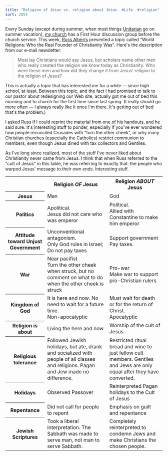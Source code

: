 ```yaml
---
title: "Religion of Jesus vs. religion about Jesus  #Life  #religion"
sort: 2055
---
```

Every Sunday (except during summer, when most things <a href="http://www.uua.org/">Unitarian</a> go on summer vacation), <a href="http://www.secondunitarianomaha.org/">my church</a> has a First Hour discussion group before the church service. This week, <a href="http://www.albertsbiomechanics.com/">Russ Alberts</a> presented a topic called "World Religions: Who the Real Founder of Christianity Was". Here's the description from our e-mail newsletter:

> Most lay Christians would say Jesus, but scholars name other men who really created the religion we know today as Christianity. Who were these men and how did they change it from Jesus' religion to the religion of Jesus?

This is actually a topic that has interested me for a while &mdash; since high school, at least. Between this topic, and the fact I had promised to talk to our pastor about redesigning our Web site, actually got me out of bed this morning and to church for the first time since last spring. (I really should go more often &mdash; I always really like it once I'm there. It's getting out of bed that's the problem.)

I asked Russ if I could reprint the material from one of his handouts, and he said sure. It's interesting stuff to ponder, especially if you've ever wondered how people reconciled Crusades with "turn the other cheek", or why many Christian churches (especially the Catholics) restrict communion to members, even though Jesus dined with tax collectors and Gentiles.

As I've long since realized, most of the stuff I've never liked about Christianity never came from Jesus. I think that when Russ referred to the "cult of Jesus" in this table, he was referring to exactly that: the people who warped Jesus' message to their own ends. Interesting stuff.

<table style={{clear: "both"}}>
<tr>
<th>&nbsp;</th>
<th>Religion <i>OF</i> Jesus</th>
<th>Religion <i>ABOUT</i> Jesus</th>
</tr>
<tr>
<th>Jesus</th>
<td>Man</td>
<td>God</td>
</tr>
<tr>
<th>Politics</th>
<td>Apolitical.<br/>Jesus did not care who was emperor</td>
<td>Political.<br/>Allied with Constantine to make him emperor</td>
</tr>
<tr>
<th>Attitude toward Unjust Government</th>
<td>Unconventional antagonism.<br/>Only God rules in Israel; Do not pay taxes</td>
<td>Support government<br/>Pay taxes.</td>
</tr>
<tr>
<th>War</th>
<td>Near pacifist<br/>Turn the other cheek when struck, but no comment on what to do when the other cheek is struck</td>
<td>Pro-war<br/>Make war to support pro-Christian rulers</td>
</tr>
<tr>
<th>Kingdom of God</th>
<td>It is here and now. No need to wait for a future time.<br/>Non-apocalyptic</td>
<td>Must wait for death or for the return of Christ.<br/>Apocalyptic</td>
</tr>
<tr>
<th>Religion is about</th>
<td>Living the here and now</td>
<td>Worship of the cult of Jesus</td>
</tr>
<tr>
<th>Religious tolerance</th>
<td>Followed Jewish holidays, but ate, drank and socialized with people of all classes and religions. Pagan and Jew made no difference.</td>
<td>Restricted ritual bread and wine to just fellow cult members. Gentiles and Jews are only equal after they have converted.</td>
</tr>
<tr>
<th>Holidays</th>
<td>Observed Passover</td>
<td>Reinterpreted Pagan holidays to the Cult of Jesus</td>
</tr>
<tr>
<th>Repentance</th>
<td>Did not call for people to repent</td>
<td>Emphasis on guilt and repentance</td>
</tr>
<tr>
<th>Jewish Scriptures</th>
<td>Took a liberal interpretation. The Sabbath was made to serve man, not man to serve Sabbath.</td>
<td>Completely reinterpreted to condemn Jews and make Christians the chosen people.</td>
</tr>
</table>
